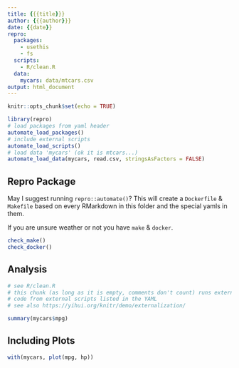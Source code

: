 ```yaml
---
title: {{{title}}}
author: {{{author}}}
date: {{date}}
repro:
  packages:
    - usethis
    - fs
  scripts:
    - R/clean.R
  data:
    mycars: data/mtcars.csv
output: html_document
---
```


```r
knitr::opts_chunk$set(echo = TRUE)

library(repro)
# load packages from yaml header
automate_load_packages()
# include external scripts
automate_load_scripts()
# load data 'mycars' (ok it is mtcars...)
automate_load_data(mycars, read.csv, stringsAsFactors = FALSE)
```

## Repro Package

May I suggest running `repro::automate()`? This will create a `Dockerfile` & `Makefile` based on every RMarkdown in this folder and the special yamls in them.

If you are unsure weather or not you have `make` & `docker`.

```r
check_make()
check_docker()
```


## Analysis

```r
# see R/clean.R
# this chunk (as long as it is empty, comments don't count) runs external
# code from external scripts listed in the YAML
# see also https://yihui.org/knitr/demo/externalization/
```

```r
summary(mycars$mpg)
```

## Including Plots

```r
with(mycars, plot(mpg, hp))
```
